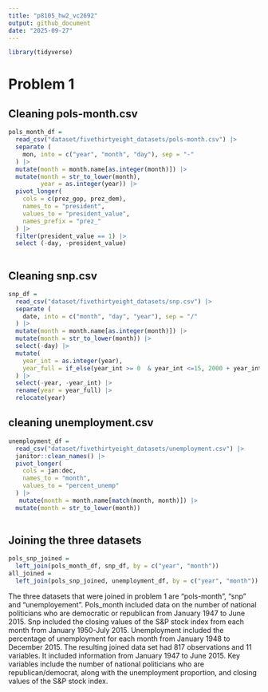 ```yaml
---
title: "p8105_hw2_vc2692"
output: github_document
date: "2025-09-27"
---
```


```r
library(tidyverse)
```

# Problem 1

## Cleaning pols-month.csv

```r

pols_month_df =
  read_csv("dataset/fivethirtyeight_datasets/pols-month.csv") |> 
  separate (
    mon, into = c("year", "month", "day"), sep = "-"
  ) |> 
  mutate(month = month.name[as.integer(month)]) |> 
  mutate(month = str_to_lower(month),
         year = as.integer(year)) |> 
  pivot_longer(
    cols = c(prez_gop, prez_dem),
    names_to = "president",
    values_to = "president_value",
    names_prefix = "prez_"
  ) |> 
  filter(president_value == 1) |> 
  select (-day, -president_value)
         
```

## Cleaning snp.csv

```r

snp_df = 
  read_csv("dataset/fivethirtyeight_datasets/snp.csv") |> 
  separate (
    date, into = c("month", "day", "year"), sep = "/"
  ) |> 
  mutate(month = month.name[as.integer(month)]) |> 
  mutate(month = str_to_lower(month)) |> 
  select(-day) |> 
  mutate(
    year_int = as.integer(year),
    year_full = if_else(year_int >= 0  & year_int <=15, 2000 + year_int, 1900 + year_int)
  ) |> 
  select(-year, -year_int) |> 
  rename(year = year_full) |> 
  relocate(year)
```

## cleaning unemployment.csv

```r
unemployment_df = 
  read_csv("dataset/fivethirtyeight_datasets/unemployment.csv") |> 
  janitor::clean_names() |> 
  pivot_longer(
    cols = jan:dec,
    names_to = "month",
    values_to = "percent_unemp"
  ) |> 
   mutate(month = month.name[match(month, month)]) |> 
  mutate(month = str_to_lower(month))
  
```

## Joining the three datasets

```r
pols_snp_joined =
  left_join(pols_month_df, snp_df, by = c("year", "month"))
all_joined = 
  left_join(pols_snp_joined, unemployment_df, by = c("year", "month"))
```


The three datasets that were joined in problem 1 are "pols-month", "snp" and "unemployement". Pols_month included data on the number of national politicians who are democratic or republican from January 1947 to June 2015. Snp included the closing values of the S&P stock index from each month from January 1950-July 2015. Unemployment included the percentage of unemployment for each month from January 1948 to December 2015. The resulting joined data set had 817 observations and 11 variables. It included information from January 1947 to June 2015. Key variables include the number of national politicians who are republican/democrat, along with the unemployment proportion, and closing values of the S&P stock index.





